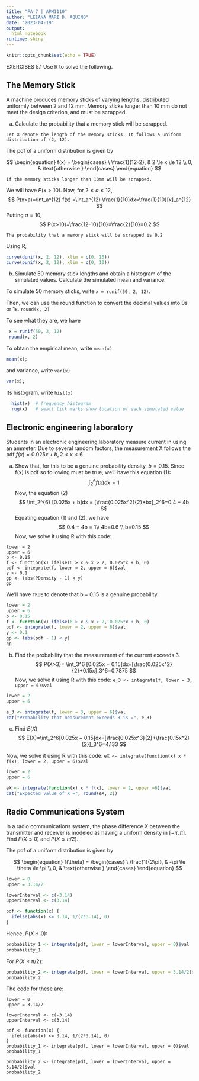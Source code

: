 ---
title: "FA-7 | APM1110"
author: "LEIANA MARI D. AQUINO"
date: "2023-04-19"
output: 
  html_notebook
runtime: shiny
---

```{r setup, include=FALSE}
knitr::opts_chunk$set(echo = TRUE)
```

EXERCISES 5.1
Use R to solve the following.

## The Memory Stick

A machine produces memory sticks of varying lengths, distributed uniformly between 2 and 12 mm. Memory sticks longer than 10 mm do not meet the design criterion, and must be scrapped.

(a) Calculate the probability that a memory stick will be scrapped.
```
Let X denote the length of the memory sticks. It follows a uniform distribution of (2, 12). 
```
The pdf of a uniform distribution is given by

$$
\begin{equation}
f(x) = 
\begin{cases} 
\ \frac{1}{12-2}, &  2 \le x \le 12 \\
0,         & \text{otherwise }
\end{cases}
\end{equation}
$$
```
If the memory sticks longer than 10mm will be scrapped.
```
We will have $P(x > 10)$. Now, for $2 \le a \le 12$,
$$
P(x>a)=\int_a^{12} f(x) =\int_a^{12} \frac{1}{10}dx=\frac{1}{10}[x]_a^{12}
$$
Putting $a=10$,
$$
P(x>10)=\frac{12-10}{10}=\frac{2}{10}=0.2
$$
```
The probability that a memory stick will be scrapped is 0.2
```
Using R,
```{r, echo=FALSE}
curve(dunif(x, 2, 12), xlim = c(0, 10))
curve(punif(x, 2, 12), xlim = c(0, 10))
```

(b) Simulate 50 memory stick lengths and obtain a histogram of the simulated values. Calculate the simulated mean and variance.

To simulate 50 memory sticks, write `x = runif(50, 2, 12)`.

Then, we can use the round function to convert the decimal values into 0s or 1s. `round(x, 2)`

To see what they are, we have
```{r, echo=FALSE}
 x = runif(50, 2, 12)
 round(x, 2)
```

To obtain the empirical mean, write `mean(x)`
```{r, echo=FALSE}
mean(x);
```

and variance, write `var(x)`
```{r, echo=FALSE}
var(x);
```

Its histogram, write `hist(x)`
```{r, echo=FALSE}
  hist(x)  # frequency histogram
  rug(x)   # small tick marks show location of each simulated value
```

## Electronic engineering laboratory
Students in an electronic engineering laboratory measure current in using an ammeter. Due to several random factors, the measurement X follows the pdf $f(x)=0.025x + b, 2 < x <6$

(a) Show that, for this to be a genuine probability density, $b = 0.15$.
Since f(x) is pdf so following must be true, we'll have this equation (1):
$$
\int_2^{6} f(x)dx =1
$$
Now, the equation (2)
$$
\int_2^{6} [0.025x + b]dx = [\frac{0.025x^2}{2}+bx]_2^6=0.4 + 4b
$$
Equating equation (1) and (2), we have
$$
0.4 + 4b = 1\\
4b=0.6 \\
b=0.15
$$
Now, we solve it using R with this code:
```
lower = 2
upper = 6
b <- 0.15
f <- function(x) ifelse(6 > x & x > 2, 0.025*x + b, 0)
pdf <- integrate(f, lower = 2, upper = 6)$val
y <- 0.1
gp <- (abs(PDensity - 1) < y) 
gp
```
We'll have `TRUE` to denote that b = 0.15 is a genuine probability
```{r, echo=FALSE}
lower = 2
upper = 6
b <- 0.15
f <- function(x) ifelse(6 > x & x > 2, 0.025*x + b, 0)
pdf <- integrate(f, lower = 2, upper = 6)$val
y <- 0.1
gp <- (abs(pdf - 1) < y) 
gp
```


(b) Find the probability that the measurement of the current exceeds 3.
$$
P(X>3)= \int_3^6 [0.025x + 0.15]dx=[\frac{0.025x^2}{2}+0.15x]_3^6=0.7875
$$
Now, we solve it using R with this code: `e_3 <- integrate(f, lower = 3, upper = 6)$val`
```{r, echo=FALSE}
lower = 2
upper = 6

e_3 <- integrate(f, lower = 3, upper = 6)$val
cat("Probability that measurement exceeds 3 is =", e_3)
```


(c) Find $E(X)$
$$
E(X)=\int_2^6[0.025x + 0.15]dx=[\frac{0.025x^3}{2}+\frac{0.15x^2}{2}]_3^6=4.133
$$

Now, we solve it using R with this code: `eX <- integrate(function(x) x * f(x), lower = 2, upper = 6)$val`

```{r, echo=FALSE}
lower = 2
upper = 6

eX <- integrate(function(x) x * f(x), lower = 2, upper =6)$val
cat("Expected value of X =", round(eX, 2))
```


## Radio Communications System

In a radio communications system, the phase difference X between the transmitter and receiver is modeled as having a uniform density in $[-\pi,\pi]$. Find $P(X \le0)$ and $P(X \le \pi/2)$.

The pdf of a uniform distribution is given by

$$
\begin{equation}
f(\theta) = 
\begin{cases} 
\ \frac{1}{2\pi}, &  -\pi \le \theta \le \pi \\
0,         & \text{otherwise }
\end{cases}
\end{equation}
$$

```{r, echo=FALSE}
lower = 0
upper = 3.14/2

lowerInterval <- c(-3.14)
upperInterval <- c(3.14)

pdf <- function(x) {
  ifelse(abs(x) <= 3.14, 1/(2*3.14), 0)
}
```

Hence, $P(X \le 0)$:
```{r, echo=FALSE}
probability_1 <- integrate(pdf, lower = lowerInterval, upper = 0)$val
probability_1
```

For $P(X \le \pi/2)$:
```{r, echo=FALSE}
probability_2 <- integrate(pdf, lower = lowerInterval, upper = 3.14/2)$val
probability_2
```

The code for these are:
```
lower = 0
upper = 3.14/2

lowerInterval <- c(-3.14)
upperInterval <- c(3.14)

pdf <- function(x) {
  ifelse(abs(x) <= 3.14, 1/(2*3.14), 0)
}
probability_1 <- integrate(pdf, lower = lowerInterval, upper = 0)$val
probability_1

probability_2 <- integrate(pdf, lower = lowerInterval, upper = 3.14/2)$val
probability_2
```